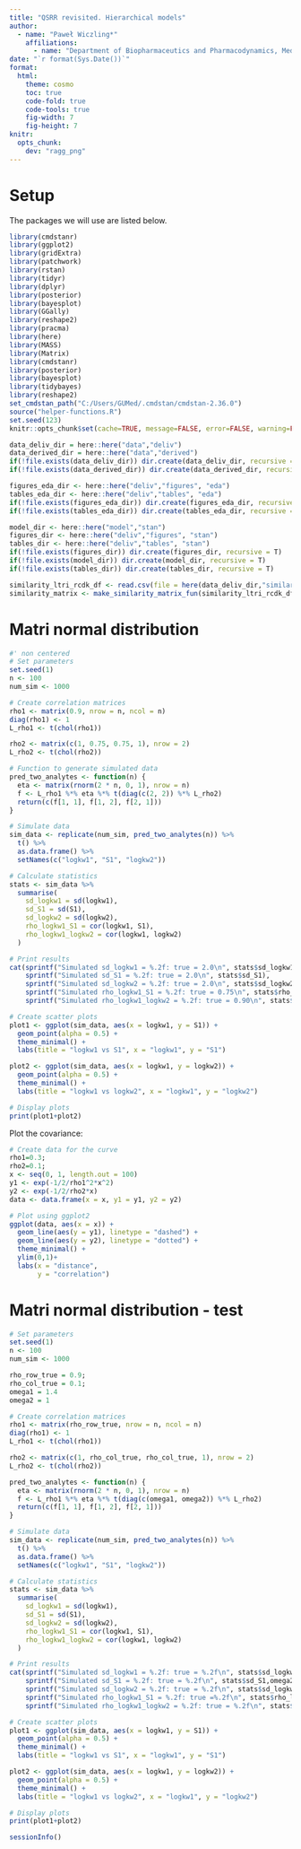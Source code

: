 ```yaml
---
title: "QSRR revisited. Hierarchical models"
author:
  - name: "Paweł Wiczling*"
    affiliations:
      - name: "Department of Biopharmaceutics and Pharmacodynamics, Medical University of Gdańsk, Gen. J. Hallera 107, 80-416 Gdańsk, Poland"
date: "`r format(Sys.Date())`"
format:
  html:
    theme: cosmo
    toc: true
    code-fold: true  
    code-tools: true
    fig-width: 7
    fig-height: 7
knitr:
  opts_chunk: 
    dev: "ragg_png"
---
```


# Setup

The packages we will use are listed below.

```r
library(cmdstanr)
library(ggplot2)
library(gridExtra)
library(patchwork)
library(rstan)
library(tidyr)
library(dplyr)
library(posterior)
library(bayesplot)
library(GGally)
library(reshape2)
library(pracma)
library(here)
library(MASS)
library(Matrix)
library(cmdstanr)
library(posterior)
library(bayesplot)
library(tidybayes)
library(reshape2)
set_cmdstan_path("C:/Users/GUMed/.cmdstan/cmdstan-2.36.0")
source("helper-functions.R")
set.seed(123) 
knitr::opts_chunk$set(cache=TRUE, message=FALSE, error=FALSE, warning=FALSE, comment=NA, out.width='95%')
```

```r
data_deliv_dir = here::here("data","deliv")
data_derived_dir = here::here("data","derived")
if(!file.exists(data_deliv_dir)) dir.create(data_deliv_dir, recursive = T)
if(!file.exists(data_derived_dir)) dir.create(data_derived_dir, recursive = T)

figures_eda_dir <- here::here("deliv","figures", "eda")
tables_eda_dir <- here::here("deliv","tables", "eda")
if(!file.exists(figures_eda_dir)) dir.create(figures_eda_dir, recursive = T)
if(!file.exists(tables_eda_dir)) dir.create(tables_eda_dir, recursive = T)

model_dir <- here::here("model","stan")  
figures_dir <- here::here("deliv","figures", "stan")
tables_dir <- here::here("deliv","tables", "stan")
if(!file.exists(figures_dir)) dir.create(figures_dir, recursive = T)
if(!file.exists(model_dir)) dir.create(model_dir, recursive = T)
if(!file.exists(tables_dir)) dir.create(tables_dir, recursive = T)
```

```r
similarity_ltri_rcdk_df <- read.csv(file = here(data_deliv_dir,"similarity_ltri_rcdk.csv"), header = TRUE)
similarity_matrix <- make_similarity_matrix_fun(similarity_ltri_rcdk_df)
```

# Matri normal distribution

```r
#' non centered
# Set parameters
set.seed(1)
n <- 100
num_sim <- 1000

# Create correlation matrices
rho1 <- matrix(0.9, nrow = n, ncol = n)
diag(rho1) <- 1
L_rho1 <- t(chol(rho1))

rho2 <- matrix(c(1, 0.75, 0.75, 1), nrow = 2)
L_rho2 <- t(chol(rho2))

# Function to generate simulated data
pred_two_analytes <- function(n) {
  eta <- matrix(rnorm(2 * n, 0, 1), nrow = n)
  f <- L_rho1 %*% eta %*% t(diag(c(2, 2)) %*% L_rho2)
  return(c(f[1, 1], f[1, 2], f[2, 1]))
}

# Simulate data
sim_data <- replicate(num_sim, pred_two_analytes(n)) %>%
  t() %>%
  as.data.frame() %>%
  setNames(c("logkw1", "S1", "logkw2"))

# Calculate statistics
stats <- sim_data %>%
  summarise(
    sd_logkw1 = sd(logkw1),
    sd_S1 = sd(S1),
    sd_logkw2 = sd(logkw2),
    rho_logkw1_S1 = cor(logkw1, S1),
    rho_logkw1_logkw2 = cor(logkw1, logkw2)
  )

# Print results
cat(sprintf("Simulated sd_logkw1 = %.2f: true = 2.0\n", stats$sd_logkw1),
    sprintf("Simulated sd_S1 = %.2f: true = 2.0\n", stats$sd_S1),
    sprintf("Simulated sd_logkw2 = %.2f: true = 2.0\n", stats$sd_logkw2),
    sprintf("Simulated rho_logkw1_S1 = %.2f: true = 0.75\n", stats$rho_logkw1_S1),
    sprintf("Simulated rho_logkw1_logkw2 = %.2f: true = 0.90\n", stats$rho_logkw1_logkw2))

# Create scatter plots
plot1 <- ggplot(sim_data, aes(x = logkw1, y = S1)) +
  geom_point(alpha = 0.5) +
  theme_minimal() +
  labs(title = "logkw1 vs S1", x = "logkw1", y = "S1")

plot2 <- ggplot(sim_data, aes(x = logkw1, y = logkw2)) +
  geom_point(alpha = 0.5) +
  theme_minimal() +
  labs(title = "logkw1 vs logkw2", x = "logkw1", y = "logkw2")

# Display plots
print(plot1+plot2)
```


Plot the covariance:
```r

# Create data for the curve
rho1=0.3;
rho2=0.1;
x <- seq(0, 1, length.out = 100)
y1 <- exp(-1/2/rho1^2*x^2)
y2 <- exp(-1/2/rho2*x)
data <- data.frame(x = x, y1 = y1, y2 = y2)

# Plot using ggplot2
ggplot(data, aes(x = x)) +
  geom_line(aes(y = y1), linetype = "dashed") +
  geom_line(aes(y = y2), linetype = "dotted") +
  theme_minimal() +
  ylim(0,1)+
  labs(x = "distance", 
       y = "correlation")
```

# Matri normal distribution - test

```r
# Set parameters
set.seed(1)
n <- 100
num_sim <- 1000

rho_row_true = 0.9;
rho_col_true = 0.1;
omega1 = 1.4
omega2 = 1

# Create correlation matrices
rho1 <- matrix(rho_row_true, nrow = n, ncol = n)
diag(rho1) <- 1
L_rho1 <- t(chol(rho1))

rho2 <- matrix(c(1, rho_col_true, rho_col_true, 1), nrow = 2)
L_rho2 <- t(chol(rho2))

pred_two_analytes <- function(n) {
  eta <- matrix(rnorm(2 * n, 0, 1), nrow = n)
  f <- L_rho1 %*% eta %*% t(diag(c(omega1, omega2)) %*% L_rho2)
  return(c(f[1, 1], f[1, 2], f[2, 1]))
}

# Simulate data
sim_data <- replicate(num_sim, pred_two_analytes(n)) %>%
  t() %>%
  as.data.frame() %>%
  setNames(c("logkw1", "S1", "logkw2"))

# Calculate statistics
stats <- sim_data %>%
  summarise(
    sd_logkw1 = sd(logkw1),
    sd_S1 = sd(S1),
    sd_logkw2 = sd(logkw2),
    rho_logkw1_S1 = cor(logkw1, S1),
    rho_logkw1_logkw2 = cor(logkw1, logkw2)
  )

# Print results
cat(sprintf("Simulated sd_logkw1 = %.2f: true = %.2f\n", stats$sd_logkw1,omega1),
    sprintf("Simulated sd_S1 = %.2f: true = %.2f\n", stats$sd_S1,omega2),
    sprintf("Simulated sd_logkw2 = %.2f: true = %.2f\n", stats$sd_logkw2,omega1),
    sprintf("Simulated rho_logkw1_S1 = %.2f: true =%.2f\n", stats$rho_logkw1_S1,rho_col_true),
    sprintf("Simulated rho_logkw1_logkw2 = %.2f: true = %.2f\n", stats$rho_logkw1_logkw2,rho_row_true))

# Create scatter plots
plot1 <- ggplot(sim_data, aes(x = logkw1, y = S1)) +
  geom_point(alpha = 0.5) +
  theme_minimal() +
  labs(title = "logkw1 vs S1", x = "logkw1", y = "S1")

plot2 <- ggplot(sim_data, aes(x = logkw1, y = logkw2)) +
  geom_point(alpha = 0.5) +
  theme_minimal() +
  labs(title = "logkw1 vs logkw2", x = "logkw1", y = "logkw2")

# Display plots
print(plot1+plot2)
```


```r
sessionInfo()
```
